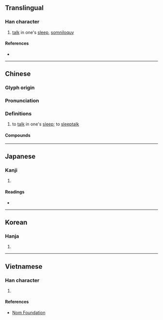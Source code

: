 {{also|呓}}
{{character info}}
==Translingual==

===Han character===
{{Han char|rn=30|rad=口|as=19|sn=22|four=64031|canj=RTGI|ids=⿰口藝}}

# [[talk]] in one's [[sleep]], [[somniloquy]]

====References====
* {{Han ref|kx=0215.100|dkj=04629|dj=0438.100|hdz=10705.130|uh=56C8|ud=22216|bh=C56D|bd=50541}}

----

==Chinese==
{{zh-forms|s=呓|alt=讛,𡂞,𠾁}}

===Glyph origin===
{{Han etym}}

===Pronunciation===
{{zh-pron
|m=yì
|c=ngai6
|mc=y
|oc=y
|cat=v
}}

===Definitions===
{{zh-hanzi}}

# to [[talk]] in one's [[sleep]]; to [[sleeptalk]]

====Compounds====
{{zh-der|囈怔|囈語|夢囈|含囈|啽囈|囈掙}}

----

==Japanese==

===Kanji===
{{ja-kanji|grade=|rs=口19}}

# {{rfdef|ja|sort=口19}}

====Readings====
* {{ja-readings|on=げい|kun=ねごと}}

----

==Korean==

===Hanja===
{{ko-hanja|예}}

# {{rfdef|ko|sort=口19}}

----

==Vietnamese==

===Han character===
{{vi-readings|readings=nghệ|rs=口19}}

# {{rfdef|vi|sort=口19}}

====References====
* [http://nomfoundation.org/common/nom_details.php?codepoint=56c8 Nom Foundation]